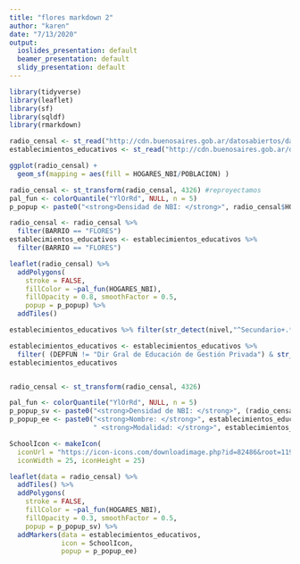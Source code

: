 ---
title: "flores markdown 2"
author: "karen"
date: "7/13/2020"
output:
  ioslides_presentation: default
  beamer_presentation: default
  slidy_presentation: default
---

```{r}
library(tidyverse)
library(leaflet)
library(sf)
library(sqldf)
library(rmarkdown)
```
```{r}
radio_censal <- st_read("http://cdn.buenosaires.gob.ar/datosabiertos/datasets/informacion-censal-por-radio/caba_radios_censales.geojson")
establecimientos_educativos <- st_read("http://cdn.buenosaires.gob.ar/datosabiertos/datasets/establecimientos-educativos/establecimientos-educativos.geojson")

```
```{r}
ggplot(radio_censal) +
  geom_sf(mapping = aes(fill = HOGARES_NBI/POBLACION) )
```
```{r}
radio_censal <- st_transform(radio_censal, 4326) #reproyectamos
pal_fun <- colorQuantile("YlOrRd", NULL, n = 5)
p_popup <- paste0("<strong>Densidad de NBI: </strong>", radio_censal$HOGARES_NBI)

radio_censal <- radio_censal %>%
  filter(BARRIO == "FLORES")
establecimientos_educativos <- establecimientos_educativos %>%
  filter(BARRIO == "FLORES")
```


```{r}
leaflet(radio_censal) %>%
  addPolygons(
    stroke = FALSE, 
    fillColor = ~pal_fun(HOGARES_NBI),
    fillOpacity = 0.8, smoothFactor = 0.5,
    popup = p_popup) %>%
  addTiles()
```

```{r}
establecimientos_educativos %>% filter(str_detect(nivel,"^Secundario+.*"))

establecimientos_educativos <- establecimientos_educativos %>%
  filter( (DEPFUN != "Dir Gral de Educación de Gestión Privada") & str_detect(nivel,"^Secundario Común+.*") )
establecimientos_educativos


radio_censal <- st_transform(radio_censal, 4326) 

pal_fun <- colorQuantile("YlOrRd", NULL, n = 5)
p_popup_sv <- paste0("<strong>Densidad de NBI: </strong>", (radio_censal$HOGARES_NBI/radio_censal$POBLACION))
p_popup_ee <- paste0("<strong>Nombre: </strong>", establecimientos_educativos$NOMBRE_EST, 
                     " <strong>Modalidad: </strong>", establecimientos_educativos$NIVMOD)

SchoolIcon <- makeIcon(
  iconUrl = "https://icon-icons.com/downloadimage.php?id=82486&root=1194/PNG/512/&file=1490886282-18-school-building_82486.png",
  iconWidth = 25, iconHeight = 25)

```

```{r}
leaflet(data = radio_censal) %>% 
  addTiles() %>%
  addPolygons(
    stroke = FALSE, 
    fillColor = ~pal_fun(HOGARES_NBI),
    fillOpacity = 0.3, smoothFactor = 0.5,
    popup = p_popup_sv) %>%
  addMarkers(data = establecimientos_educativos, 
             icon = SchoolIcon, 
             popup = p_popup_ee)
```

